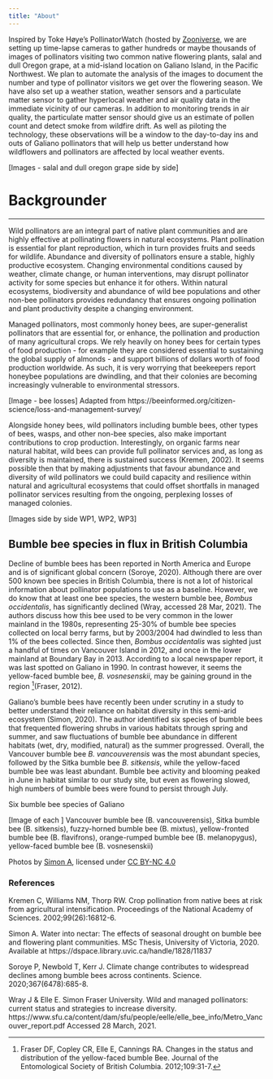 ---
title: "About"
---


 Inspired by Toke Høye’s PollinatorWatch (hosted by [Zooniverse](https://www.zooniverse.org/), we are setting up time-lapse cameras to gather hundreds or maybe thousands of images of pollinators visiting two common native flowering plants, salal and dull Oregon grape, at a mid-island location on Galiano Island, in the Pacific Northwest. We plan to automate the analysis of the images to document the number and type of pollinator visitors we get over the flowering season. We have also set up a weather station, weather sensors and a particulate matter sensor to gather hyperlocal weather and air quality data in the immediate vicinity of our cameras. In addition to monitoring trends in air quality, the particulate matter sensor should give us an estimate of pollen count and detect smoke from wildfire drift. As well as piloting the technology, these observations will be a window to the day-to-day ins and outs of Galiano pollinators that will help us better understand how wildflowers and pollinators are affected by local weather events.  

[Images - salal and dull oregon grape side by side]


# Backgrounder
***

 Wild pollinators are an integral part of native plant communities and are highly effective at pollinating flowers in natural ecosystems. Plant pollination is essential for plant reproduction, which in turn provides fruits and seeds for wildlife. Abundance and diversity of pollinators ensure a stable, highly productive ecosystem. Changing environmental conditions caused by weather, climate change, or human interventions, may disrupt pollinator activity for some species but enhance it for others. Within natural ecosystems, biodiversity and abundance of wild bee populations and other non-bee pollinators provides redundancy that ensures ongoing pollination and plant productivity despite a changing environment. 
 

 Managed pollinators, most commonly honey bees, are super-generalist pollinators that are essential for, or enhance, the pollination and production of many agricultural crops. We rely heavily on honey bees for certain types of food production - for example they are considered essential to sustaining the global supply of almonds - and support billions of dollars worth of food production worldwide. As such, it is very worrying that beekeepers report honeybee populations are dwindling, and that their colonies are becoming increasingly vulnerable to environmental stressors. 
 
 
 [Image - bee losses]
 Adapted from https://beeinformed.org/citizen-science/loss-and-management-survey/
 
 
 Alongside honey bees, wild pollinators including bumble bees, other types of bees, wasps, and other non-bee species, also make important contributions to crop production. Interestingly, on organic farms near natural habitat, wild bees can provide full pollinator services and, as long as diversity is maintained, there is sustained success (Kremen, 2002). It seems possible then that by making adjustments that favour abundance and diversity of wild pollinators we could build capacity and resilience within natural and agricultural ecosystems that could offset shortfalls in managed pollinator services resulting from the ongoing, perplexing losses of managed colonies. 
 
 [Images side by side WP1, WP2, WP3]
 

## Bumble bee species in flux in British Columbia

 Decline of bumble bees has been reported in North America and Europe and is of significant global concern (Soroye, 2020). Although there are over 500 known bee species in British Columbia, there is not a lot of historical information about pollinator populations to use as a baseline. However, we do know that at least one bee species, the western bumble bee, *Bombus occidentalis*, has significantly declined (Wray, accessed 28 Mar, 2021). The authors discuss how this bee used to be very common in the lower mainland in the 1980s, representing 25-30% of bumble bee species collected on local berry farms, but by 2003/2004 had dwindled to less than 1% of the bees collected. Since then, *Bombus occidentalis* was sighted just a handful of times on Vancouver Island in 2012, and once in the lower mainland at Boundary Bay in 2013. According to a local newspaper report, it was last spotted on Galiano in 1990. In contrast however, it seems the yellow-faced bumble bee, *B. vosnesenskii*, may be gaining ground in the region [^1](Fraser, 2012). 
 
 
 Galiano's bumble bees have recently been under scrutiny in a study to better understand their reliance on habitat diversity in this semi-arid
ecosystem (Simon, 2020). The author identified six species of bumble bees that frequented flowering shrubs in various habitats through spring and summer, and saw fluctuations of bumble bee abundance in different habitats (wet, dry, modified, natural) as the summer progressed. Overall, the Vancouver bumble bee *B. vancouverensis* was the most abundant species, followed by the Sitka bumble bee *B. sitkensis*, while the yellow-faced bumble bee was least abundant. Bumble bee activity and blooming peaked in June in habitat similar to our study site, but even as flowering slowed, high numbers of bumble bees were found to persist through July.

Six bumble bee species of Galiano 


[Image of each ]
Vancouver bumble bee (B. vancouverensis), Sitka bumble bee (B. sitkensis), fuzzy-horned bumble bee (B. mixtus), yellow-fronted bumble bee (B. flavifrons), orange-rumped bumble bee (B. melanopygus), yellow-faced bumble bee (B. vosnesenskii)    

Photos by [Simon A](https://inaturalist.ca/people/37277), licensed under [CC BY-NC 4.0](www.https://creativecommons.org/licenses/by-nc/4.0/)  


### References
 
 
[^1]: Fraser DF, Copley CR, Elle E, Cannings RA. Changes in the status and distribution of the yellow-faced bumble Bee. Journal of the Entomological Society of British Columbia. 2012;109:31-7.
 
 Kremen C, Williams NM, Thorp RW. Crop pollination from native bees at risk from agricultural intensification. Proceedings of the National Academy of Sciences. 2002;99(26):16812-6.
 
 
 Simon A. Water into nectar: The effects of seasonal drought on bumble bee and flowering plant communities. MSc Thesis, University of Victoria, 2020. Available at https://dspace.library.uvic.ca/handle/1828/11837 
 
 
 Soroye P, Newbold T, Kerr J. Climate change contributes to widespread declines among bumble bees across continents. Science. 2020;367(6478):685-8.
  
  Wray J & Elle E. Simon Fraser University. Wild and managed pollinators: current status and strategies to increase diversity. https://www.sfu.ca/content/dam/sfu/people/eelle/elle_bee_info/Metro_Vancouver_report.pdf Accessed 28 March, 2021.
 
 
 
